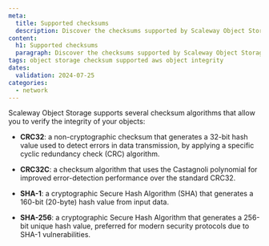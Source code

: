```yaml
---
meta:
  title: Supported checksums
  description: Discover the checksums supported by Scaleway Object Storage.
content:
  h1: Supported checksums
  paragraph: Discover the checksums supported by Scaleway Object Storage.
tags: object storage checksum supported aws object integrity
dates:
  validation: 2024-07-25
categories: 
  - network
---
```


Scaleway Object Storage supports several checksum algorithms that allow you to verify the integrity of your objects:

- **CRC32**: a non-cryptographic checksum that generates a 32-bit hash value used to detect errors in data transmission, by applying a specific cyclic redundancy check (CRC) algorithm.

- **CRC32C**: a checksum algorithm that uses the Castagnoli polynomial for improved error-detection performance over the standard CRC32.

- **SHA-1**: a cryptographic Secure Hash Algorithm (SHA) that generates a 160-bit (20-byte) hash value from input data.

- **SHA-256**: a cryptographic Secure Hash Algorithm that generates a 256-bit unique hash value, preferred for modern security protocols due to SHA-1 vulnerabilities.



 